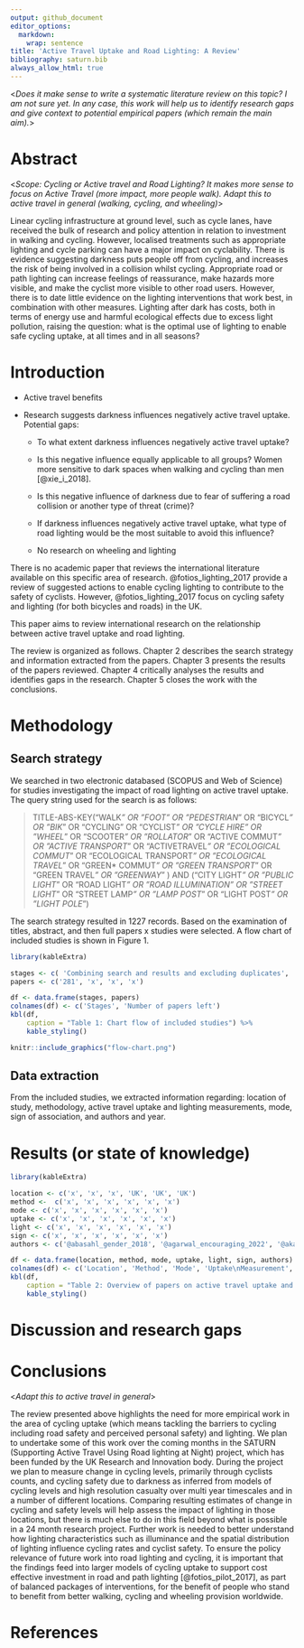 ```yaml
---
output: github_document
editor_options:
  markdown:
    wrap: sentence
title: 'Active Travel Uptake and Road Lighting: A Review'
bibliography: saturn.bib
always_allow_html: true
---
```


<*Does it make sense to write a systematic literature review on this topic? I am not sure yet. In any case, this work will help us to identify research gaps and give context to potential empirical papers (which remain the main aim).*>

# Abstract

<*Scope: Cycling or Active travel and Road Lighting? It makes more sense to focus on Active Travel (more impact, more people walk). Adapt this to active travel in general (walking, cycling, and wheeling)*>

Linear cycling infrastructure at ground level, such as cycle lanes, have received the bulk of research and policy attention in relation to investment in walking and cycling.
However, localised treatments such as appropriate lighting and cycle parking can have a major impact on cyclability.
There is evidence suggesting darkness puts people off from cycling, and increases the risk of being involved in a collision whilst cycling.
Appropriate road or path lighting can increase feelings of reassurance, make hazards more visible, and make the cyclist more visible to other road users.
However, there is to date little evidence on the lighting interventions that work best, in combination with other measures.
Lighting after dark has costs, both in terms of energy use and harmful ecological effects due to excess light pollution, raising the question: what is the optimal use of lighting to enable safe cycling uptake, at all times and in all seasons?

<!-- "Lighting to see and lighting to be seen by".-->

# Introduction

-   Active travel benefits

-   Research suggests darkness influences negatively active travel uptake.
    Potential gaps:

    -   To what extent darkness influences negatively active travel uptake?

    -   Is this negative influence equally applicable to all groups?
        Women more sensitive to dark spaces when walking and cycling than men [@xie_i_2018].

    -   Is this negative influence of darkness due to fear of suffering a road collision or another type of threat (crime)?
        
    -   If darkness influences negatively active travel uptake, what type of road lighting would be the most suitable to avoid this influence?
    
    -   No research on wheeling and lighting

<!-- Papers that include darkness as a perceived barrier to cycling [@pearson_adults_2022]:  -->

<!-- @abasahl_gender_2018, -->

<!-- @agarwal_encouraging_2022, and -->

<!-- @akar_influence_2009. -->

There is no academic paper that reviews the international literature available on this specific area of research.
@fotios_lighting_2017 provide a review of suggested actions to enable cycling lighting to contribute to the safety of cyclists.
However, @fotios_lighting_2017 focus on cycling safety and lighting (for both bicycles and roads) in the UK.

This paper aims to review international research on the relationship between active travel uptake and road lighting.

<!-- Concepts to define? -->

<!-- E.g. road lighting? -->

The review is organized as follows.
Chapter 2 describes the search strategy and information extracted from the papers.
Chapter 3 presents the results of the papers reviewed.
Chapter 4 critically analyses the results and identifies gaps in the research.
Chapter 5 closes the work with the conclusions.

# Methodology

<!-- Good practice review methodology: Scheepers et al., 2014. -->

## Search strategy

We searched in two electronic databased (SCOPUS and Web of Science) for studies investigating the impact of road lighting on active travel uptake.
The query string used for the search is as follows:

> TITLE-ABS-KEY("WALK*" OR "FOOT" OR "PEDESTRIAN*" OR "BICYCL*" OR "BIK*" OR "CYCLING" OR "CYCLIST*" OR "CYCLE HIRE" OR "WHEEL*" OR "SCOOTER*" OR "ROLLATOR*" OR "ACTIVE COMMUT*" OR "ACTIVE TRANSPORT*" OR "ACTIVETRAVEL*" OR "ECOLOGICAL COMMUT*" OR "ECOLOGICAL TRANSPORT*" OR "ECOLOGICAL TRAVEL*" OR "GREEN* COMMUT*" OR "GREEN TRANSPORT*" OR "GREEN TRAVEL*" OR "GREENWAY*" ) AND ("CITY LIGHT*" OR "PUBLIC LIGHT*" OR "ROAD LIGHT*" OR "ROAD ILLUMINATION" OR "STREET LIGHT*" OR "STREET LAMP*" OR "LAMP POST*" OR "LIGHT POST*" OR "LIGHT POLE*")

The search strategy resulted in 1227 records.
Based on the examination of titles, abstract, and then full papers x studies were selected.
A flow chart of included studies is shown in Figure 1.

```r
library(kableExtra)

stages <- c( 'Combining search and results and excluding duplicates', 'Reviewing abstracts, excluding papers out of scope of review', 'Reading full paper', 'Review of full papers')
papers <- c('281', 'x', 'x', 'x')

df <- data.frame(stages, papers)
colnames(df) <- c('Stages', 'Number of papers left')
kbl(df,
    caption = "Table 1: Chart flow of included studies") %>%
    kable_styling()
```

```r
knitr::include_graphics("flow-chart.png")
```

<!-- Selection of papers: SCOPUS search engine (any other? e.g. Google Scholar). -->

<!-- How have been systematically 'searched'? -->

<!-- Keywords used. -->

<!-- Boolean operators (AND, OR, NOT). -->

<!-- Information to provide: Databases Languages included Keywords Search strategy -->

<!-- We need to define scope of the review - we are looking at papers that: Investigate the effects of light and lighting in some way, including road lighting or ambient light, but excluding other types of lighting such as cycle-mounted lighting Relate to cycling rates or cycling propensity, i.e. not related to cyclist safety? -->

<!-- Other parameters for scope? -->

## Data extraction

From the included studies, we extracted information regarding: location of study, methodology, active travel uptake and lighting measurements, mode, sign of association, and authors and year.

# Results (or state of knowledge)

<!-- What is already known in this area (and maybe what is not)? -->

<!-- Present the literature in a logical way, commenting on the differences and similarities between the material cited. -->

<!-- Potential outputs of this section: state of knowledge, gaps in literature, weakness of methodologies used, structure on how dependent and independent variables are related (conceptual model?). -->

<!-- Table with a summary of the most relevant literature. -->

```r
library(kableExtra)

location <- c('x', 'x', 'x', 'UK', 'UK', 'UK')
method <-  c('x', 'x', 'x', 'x', 'x', 'x')
mode <- c('x', 'x', 'x', 'x', 'x', 'x')
uptake <- c('x', 'x', 'x', 'x', 'x', 'x')
light <- c('x', 'x', 'x', 'x', 'x', 'x')
sign <- c('x', 'x', 'x', 'x', 'x', 'x')
authors <- c('@abasahl_gender_2018', '@agarwal_encouraging_2022', '@akar_influence_2009', '@fotios_lighting_2017', '@fotios_pilot_2017', '@uttley_road_2020')

df <- data.frame(location, method, mode, uptake, light, sign, authors)
colnames(df) <- c('Location', 'Method', 'Mode', 'Uptake\nMeasurement', 'Lighting\nmeasurement', 'Sign of\nassociation', 'Author and year')
kbl(df,
    caption = "Table 2: Overview of papers on active travel uptake and road lighting") %>%
    kable_styling()
```

# Discussion and research gaps

# Conclusions

<!-- Interpretation of the material. -->

<*Adapt this to active travel in general*>

The review presented above highlights the need for more empirical work in the area of cycling uptake (which means tackling the barriers to cycling including road safety and perceived personal safety) and lighting.
We plan to undertake some of this work over the coming months in the SATURN (Supporting Active Travel Using Road lighting at Night) project, which has been funded by the UK Research and Innovation body.
During the project we plan to measure change in cycling levels, primarily through cyclists counts, and cycling safety due to darkness as inferred from models of cycling levels and high resolution casualty over multi year timescales and in a number of different locations.
Comparing resulting estimates of change in cycling and safety levels will help assess the impact of lighting in those locations, but there is much else to do in this field beyond what is possible in a 24 month research project.
Further work is needed to better understand how lighting characteristics such as illuminance and the spatial distribution of lighting influence cycling rates and cyclist safety.
To ensure the policy relevance of future work into road lighting and cycling, it is important that the findings feed into larger models of cycling uptake to support cost effective investment in road and path lighting [@fotios_pilot_2017], as part of balanced packages of interventions, for the benefit of people who stand to benefit from better walking, cycling and wheeling provision worldwide.

# References
